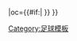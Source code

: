 {{fb team |t=泰罗芬斯 |tan=泰罗芬斯竞技俱乐部 |tc=POR |abb={{#if:{{{abb|}}}|TRO{{0}}}} |oc={{#if:{{{oc|}}}|{{{oc}}} }} }}<!--
--><noinclude>[[Category:足球模板]]</noinclude>